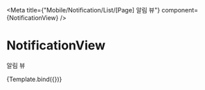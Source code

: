 

<Meta
    title={"Mobile/Notification/List/[Page] 알림 뷰"}
    component={NotificationView}
/>

# NotificationView

알림 뷰


<Canvas>
    <Story name="Default">{Template.bind({})}</Story>
</Canvas>
